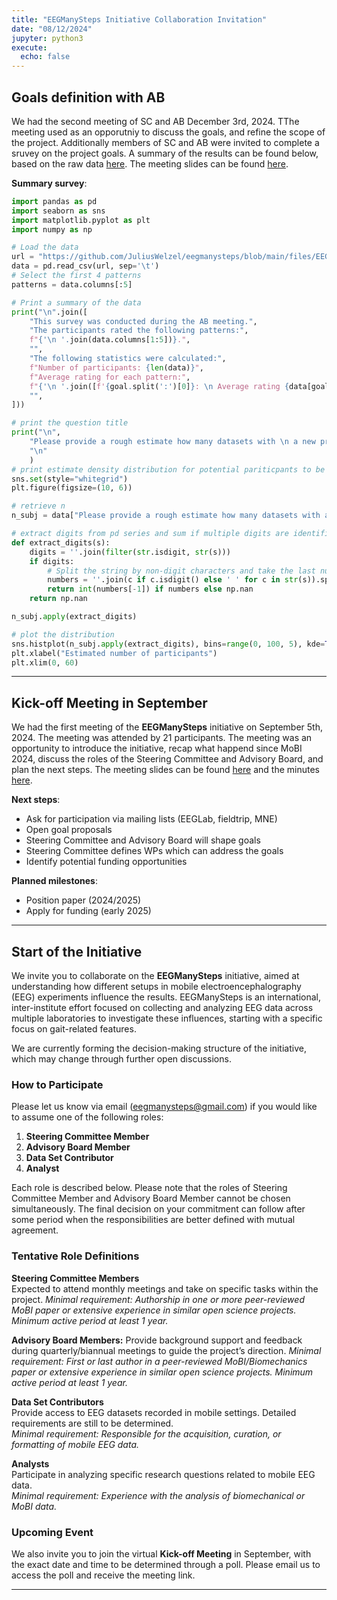 ```yaml
---
title: "EEGManySteps Initiative Collaboration Invitation"
date: "08/12/2024"
jupyter: python3
execute:
  echo: false
---
```


## Goals definition with AB
We had the second meeting of SC and AB December 3rd, 2024. TThe meeting used as an opporutniy to discuss the goals, and refine the scope of the project. Additionally members of SC and AB were invited to complete a sruvey on the project goals. A summary of the results can be found below, based on the raw data [here](https://github.com/JuliusWelzel/eegmanysteps/blob/main/files/EEGManySteps%20_%20AB%20meeting%20survey.tsv).
The meeting slides can be found [here](https://github.com/JuliusWelzel/eegmanysteps/blob/main/files/slides_ab_meeting_12_24.pdf).


**Summary survey**: 

```python
import pandas as pd
import seaborn as sns
import matplotlib.pyplot as plt
import numpy as np

# Load the data
url = "https://github.com/JuliusWelzel/eegmanysteps/blob/main/files/EEGManySteps%20_%20AB%20meeting%20survey.tsv?raw=true"
data = pd.read_csv(url, sep='\t')
# Select the first 4 patterns
patterns = data.columns[:5]

# Print a summary of the data
print("\n".join([
    "This survey was conducted during the AB meeting.",
    "The participants rated the following patterns:",
    f"{'\n '.join(data.columns[1:5])}.",
    "",
    "The following statistics were calculated:",
    f"Number of participants: {len(data)}",
    f"Average rating for each pattern:",
    f"{'\n '.join([f'{goal.split(':')[0]}: \n Average rating {data[goal].mean():.2f}' for goal in data.columns[1:5]])}",
    "",
]))

# print the question title
print("\n",
    "Please provide a rough estimate how many datasets with \n a new protocol your lab could provide (N=?)",
    "\n"
    )
# print estimate density distribution for potential pariticpants to be collected
sns.set(style="whitegrid")
plt.figure(figsize=(10, 6))

# retrieve n 
n_subj = data["Please provide a rough estimate how many datasets with a new protocol your lab could provide (N=?):"].fillna("")

# extract digits from pd series and sum if multiple digits are identified
def extract_digits(s):
    digits = ''.join(filter(str.isdigit, str(s)))
    if digits:
        # Split the string by non-digit characters and take the last number
        numbers = ''.join(c if c.isdigit() else ' ' for c in str(s)).split()
        return int(numbers[-1]) if numbers else np.nan  
    return np.nan

n_subj.apply(extract_digits)

# plot the distribution
sns.histplot(n_subj.apply(extract_digits), bins=range(0, 100, 5), kde=True)
plt.xlabel("Estimated number of participants")
plt.xlim(0, 60)
```

--- 

## Kick-off Meeting in September
We had the first meeting of the **EEGManySteps** initiative on September 5th, 2024. The meeting was attended by 21 participants. The meeting was an opportunity to introduce the initiative, recap what happend since MoBI 2024, discuss the roles of the Steering Committee and Advisory Board, and plan the next steps. The meeting slides can be found [here](https://github.com/JuliusWelzel/eegmanysteps/blob/665fd64f92468f0cacaa504ed18159cd93f128b5/files/slides_kickoff.pdf) and the minutes [here](https://docs.google.com/document/d/1JZ6axf8kW_PU4JE-0fuq0510ktJEFYTDPT0pab_cO0M/edit?usp=sharing).

**Next steps**: 

- Ask for participation via mailing lists (EEGLab, fieldtrip, MNE)
- Open goal proposals
- Steering Committee and Advisory Board will shape goals
- Steering Committee defines WPs which can address the goals
- Identify potential funding opportunities

**Planned milestones**:

- Position paper (2024/2025)
- Apply for funding (early 2025)


--- 

## Start of the Initiative
We invite you to collaborate on the **EEGManySteps** initiative, aimed at understanding how different setups in mobile electroencephalography (EEG) experiments influence the results. EEGManySteps is an international, inter-institute effort focused on collecting and analyzing EEG data across multiple laboratories to investigate these influences, starting with a specific focus on gait-related features. 

We are currently forming the decision-making structure of the initiative, which may change through further open discussions.

### How to Participate

Please let us know via email ([eegmanysteps@gmail.com](mailto:eegmanysteps@gmail.com)) if you would like to assume one of the following roles:

1. **Steering Committee Member**
2. **Advisory Board Member**
3. **Data Set Contributor**
4. **Analyst**

Each role is described below. Please note that the roles of Steering Committee Member and Advisory Board Member cannot be chosen simultaneously. The final decision on your commitment can follow after some period when the responsibilities are better defined with mutual agreement.

### Tentative Role Definitions

**Steering Committee Members**  
Expected to attend monthly meetings and take on specific tasks within the project.
*Minimal requirement: Authorship in one or more peer-reviewed MoBI paper or extensive experience in similar open science projects. Minimum active period at least 1 year.*

**Advisory Board Members:**
Provide background support and feedback during quarterly/biannual meetings to guide the project’s direction.
*Minimal requirement: First or last author in a peer-reviewed MoBI/Biomechanics paper or extensive experience in similar open science projects. Minimum active period at least 1 year.*

**Data Set Contributors**  
Provide access to EEG datasets recorded in mobile settings. Detailed requirements are still to be determined.  
*Minimal requirement: Responsible for the acquisition, curation, or formatting of mobile EEG data.*

**Analysts**  
Participate in analyzing specific research questions related to mobile EEG data.  
*Minimal requirement: Experience with the analysis of biomechanical or MoBI data.*

### Upcoming Event

We also invite you to join the virtual **Kick-off Meeting** in September, with the exact date and time to be determined through a poll. Please email us to access the poll and receive the meeting link.

---


